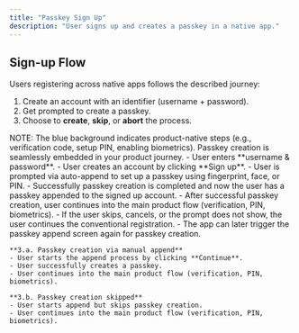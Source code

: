 ```yaml
---
title: "Passkey Sign Up"
description: "User signs up and creates a passkey in a native app."
---
```



## Sign-up Flow

Users registering across native apps follows the described journey:

1. Create an account with an identifier (username + password).
2. Get prompted to create a passkey.
3. Choose to **create**, **skip**, or **abort** the process.

<Tabs>
<Tab title="iOS">
    <ToolingFrame 
        imageURL="/images/authentication-flow/native-app/sign-up-flow-ios-native.png"
        caption="iOS sign-up flow"
        imageName="sign-up-flow-ios-native.png"
    />
</Tab>

  <Tab title="Android">
    <ToolingFrame 
        imageURL="/images/authentication-flow/native-app/sign-up-flow-android-native.png"
        caption="Android sign-up flow"
        imageName="sign-up-flow-android-native.png"
    />
  </Tab>
</Tabs>

<Info>
    NOTE: The blue background indicates product-native steps (e.g., verification
    code, setup PIN, enabling biometrics). Passkey creation is seamlessly
    embedded in your product journey.
</Info>

<Steps>
  <Step title="Registration with identifier method">
    - User enters **username & password**.
    - User creates an account by clicking **Sign up**.
  </Step>

  <Step title="Auto-append immediately after registration">
    - User is prompted via auto-append to set up a passkey using fingerprint,
    face, or PIN.
    - Successfully passkey creation is completed and now the user has a passkey appended to the signed up
    account.
    - After successful passkey creation, user continues into the main product flow (verification, PIN, biometrics).
  </Step>
  <Step title="Auto-append aborted/cancelled or skipped">
    - If the user skips, cancels, or the prompt does not show, the user continues the conventional registration. 
    - The app can later trigger the passkey append screen again for passkey creation.

    **3.a. Passkey creation via manual append**
    - User starts the append process by clicking **Continue**.
    - User successfully creates a passkey.
    - User continues into the main product flow (verification, PIN, biometrics).

    **3.b. Passkey creation skipped**
    - User starts append but skips passkey creation.
    - User continues into the main product flow (verification, PIN, biometrics).

  </Step>

</Steps>
